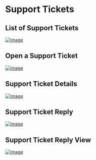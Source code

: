 # Support Tickets

## List of Support Tickets
[![image](https://www.linkpicture.com/q/Screenshot-from-2023-03-19-18-58-04.png)](https://www.linkpicture.com/view.php?img=LPic64170733cdb2b1007940205)

## Open a Support Ticket
[![image](https://www.linkpicture.com/q/Screenshot-from-2023-03-19-18-58-17.png)](https://www.linkpicture.com/view.php?img=LPic64170733cdb2b1007940205)

## Support Ticket Details
[![image](https://www.linkpicture.com/q/Screenshot-from-2023-03-19-18-59-13.png)](https://www.linkpicture.com/view.php?img=LPic64170733cdb2b1007940205)

## Support Ticket Reply
[![image](https://www.linkpicture.com/q/Screenshot-from-2023-03-19-18-59-17.png)](https://www.linkpicture.com/view.php?img=LPic64170733cdb2b1007940205)

## Support Ticket Reply View
[![image](https://www.linkpicture.com/q/Screenshot-from-2023-03-19-18-59-24.png)](https://www.linkpicture.com/view.php?img=LPic64170733cdb2b1007940205)